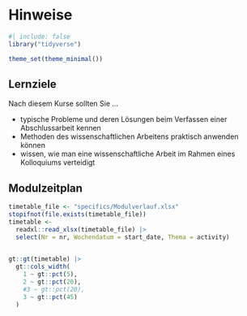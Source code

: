 # Hinweise


```r
#| include: false
library("tidyverse")

theme_set(theme_minimal())
```


## Lernziele

Nach diesem Kurse sollten Sie ...

- typische Probleme und deren Lösungen beim Verfassen einer Abschlussarbeit kennen
- Methoden des wissenschaftlichen Arbeitens praktisch anwenden können
- wissen, wie man eine wissenschaftliche Arbeit im Rahmen eines Kolloquiums verteidigt




## Modulzeitplan



```r
timetable_file <- "specifics/Modulverlauf.xlsx"
stopifnot(file.exists(timetable_file))
timetable <- 
  readxl::read_xlsx(timetable_file) |> 
  select(Nr = nr, Wochendatum = start_date, Thema = activity)
  

gt::gt(timetable) |> 
  gt::cols_width(
    1 ~ gt::pct(5),
    2 ~ gt::pct(20),
    #3 ~ gt::pct(20),
    3 ~ gt::pct(45)
  )
```
